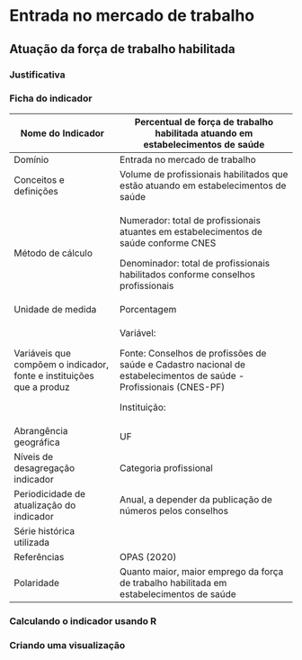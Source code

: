 # Entrada no mercado de trabalho

## Atuação da força de trabalho habilitada

### Justificativa

### Ficha do indicador

+----------------------------------------------------------------------+--------------------------------------------------------------------------------------------------------------------+
| Nome do Indicador                                                    | Percentual de força de trabalho habilitada atuando em estabelecimentos de saúde                                    |
+======================================================================+====================================================================================================================+
| Domínio                                                              | Entrada no mercado de trabalho                                                                                     |
+----------------------------------------------------------------------+--------------------------------------------------------------------------------------------------------------------+
| Conceitos e definições                                               | Volume de profissionais habilitados que estão atuando em estabelecimentos de saúde                                 |
+----------------------------------------------------------------------+--------------------------------------------------------------------------------------------------------------------+
| Método de cálculo                                                    | Numerador: total de profissionais atuantes em estabelecimentos de saúde conforme CNES                              |
|                                                                      |                                                                                                                    |
|                                                                      | Denominador: total de profissionais habilitados conforme conselhos profissionais                                   |
+----------------------------------------------------------------------+--------------------------------------------------------------------------------------------------------------------+
| Unidade de medida                                                    | Porcentagem                                                                                                        |
+----------------------------------------------------------------------+--------------------------------------------------------------------------------------------------------------------+
| Variáveis que compõem o indicador, fonte e instituições que a produz | Variável:                                                                                                          |
|                                                                      |                                                                                                                    |
|                                                                      | Fonte: Conselhos de profissões de saúde e Cadastro nacional de estabelecimentos de saúde - Profissionais (CNES-PF) |
|                                                                      |                                                                                                                    |
|                                                                      | Instituição:                                                                                                       |
+----------------------------------------------------------------------+--------------------------------------------------------------------------------------------------------------------+
| Abrangência geográfica                                               | UF                                                                                                                 |
+----------------------------------------------------------------------+--------------------------------------------------------------------------------------------------------------------+
| Níveis de desagregação indicador                                     | Categoria profissional                                                                                             |
+----------------------------------------------------------------------+--------------------------------------------------------------------------------------------------------------------+
| Periodicidade de atualização do indicador                            | Anual, a depender da publicação de números pelos conselhos                                                         |
+----------------------------------------------------------------------+--------------------------------------------------------------------------------------------------------------------+
| Série histórica utilizada                                            |                                                                                                                    |
+----------------------------------------------------------------------+--------------------------------------------------------------------------------------------------------------------+
| Referências                                                          | OPAS (2020)                                                                                                        |
+----------------------------------------------------------------------+--------------------------------------------------------------------------------------------------------------------+
| Polaridade                                                           | Quanto maior, maior emprego da força de trabalho habilitada em estabelecimentos de saúde                           |
+----------------------------------------------------------------------+--------------------------------------------------------------------------------------------------------------------+

### Calculando o indicador usando R

### Criando uma visualização
